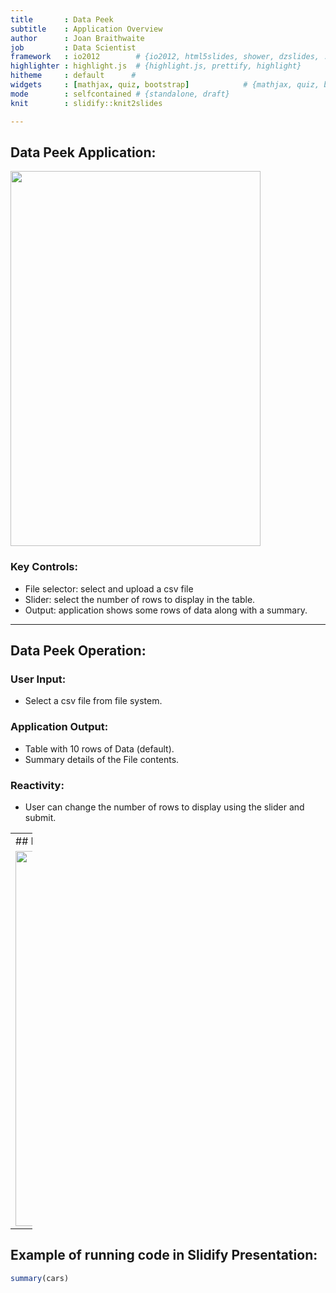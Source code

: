 ```yaml
---
title       : Data Peek 
subtitle    : Application Overview
author      : Joan Braithwaite
job         : Data Scientist
framework   : io2012        # {io2012, html5slides, shower, dzslides, ...}
highlighter : highlight.js  # {highlight.js, prettify, highlight}
hitheme     : default      # 
widgets     : [mathjax, quiz, bootstrap]            # {mathjax, quiz, bootstrap}
mode        : selfcontained # {standalone, draft}
knit        : slidify::knit2slides

--- 
```


## Data Peek Application:

 <img width=400px height=600px src="../01/assets/img/PG2.PNG"></img> 
  
### Key Controls:

 * File selector: select and upload a csv file
 * Slider: select the number of rows to display in the table.
 * Output: application shows some rows of data along with a summary.

--- 

## Data Peek Operation:

### User Input:
* Select a csv file from file system.

### Application Output:

* Table with 10 rows of Data (default).
* Summary details of the File contents.

### Reactivity:

* User can change the number of rows to display using the 
  slider and submit.
  

--- 
## Data Peek Application showing user selection:  

  <img width=500px height=600px src="../01/assets/img/PG3.PNG"></img> 

--- 


## Example of running code in Slidify Presentation:

```r
summary(cars)
```


